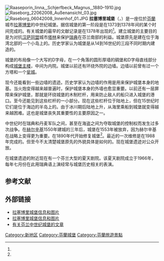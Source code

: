 [[File:Raaseporin_linna,_Schjerfbeck_Magnus,_1880–1910.jpg|thumb]]
[[File:Raseborg_22062008_Außenansicht_03.jpg|thumb]]
[[File:Raseborg_06042008_Innenhof_01.JPG|thumb]]
'''拉塞博里城堡'''（{{lang-sv|Raseborgs slott}}，{{lang-fi|Raaseporin linna}}）是一座位於[[芬蘭|芬蘭]]城市[[拉塞博里|拉塞博里]]的中世纪城堡。据信城堡的第一阶段是在1373到1378年间的某个时间完成的。有关城堡的最早的文献记录是在1378年出现的<ref name="rky"/>。建立城堡的主要目的是为对抗[[汉萨同盟|汉萨同盟]]城市[[塔林|塔林]]来保护[[瑞典|瑞典]]在芬兰南部的利益。城堡原先是建在位于海湾北部的一个小岛上的。历史学家认为城堡是从14到16世纪的三段不同时期内建造的。

城堡的布局像一个大写的D字母，在一个角落的圆形厚墙的碉堡和D字母直线部分构成[[城堡主楼|城堡主楼]]，中间为内院。城堡以前还有环绕外院的边墙。边墙以前曾有过一个方塔和一个[[瓮城|瓮城]]。

现今还能看到一些边墙的遗迹。历史学家认为边墙的作用是用来保护城堡本身的地基。当火炮变得越来越普遍时，保护城堡本身的外墙也愈显重要。以前还有一层屏障来保护城堡，那就是环绕城堡的木制栏杆，用来防止敌人的船只进入城堡的港口。至今还能见到这些栏杆的一小部分。现在这些栏杆位于陆地上，但在15世纪时它们是位于海边的半岛上的。由于冰川期后陆地上升，从海里乘船到城堡就变得越来越困难。这也是城堡丧失其重要性的主要原因之一。

中世纪时在瑞典和丹麦军队之间，甚至在海盗之间为夺取城堡的控制权而发生过多次战争。在[[赫尔辛基|赫尔辛基]]1550年建城的三年后，城堡在1553年被放弃，因为赫尔辛基在战略上变得更为重要。在1890年代开始修复城堡<ref name="rky"/>。最近的一次维修是在1988年完成的。但至今不太清楚城堡原先的外貌具体是如何的。现在城堡遗迹对公众开放。

在城堡遗迹的附近现在有一个芬兰大型的夏天剧院。该夏天剧院成立于1966年，每年七月份在此用瑞典语上演经常与城堡历史相关的表演。

== 参考文献 ==
{{Reflist|30em|refs=
<ref name="rky">{{cite web | url = http://www.rky.fi/read/asp/r_kohde_det.aspx?KOHDE_ID=1203 | title = Raaseporin linna | language = fi | publisher = rky.fi | date = 2009-12-22 | accessdate = 2017-06-28 | archive-date = 2020-01-13 | archive-url = https://web.archive.org/web/20200113093211/http://www.rky.fi/read/asp/r_kohde_det.aspx?KOHDE_ID=1203 | dead-url = no }}</ref>
}}

== 外部链接 ==
{{commonscat|Raseborg castle}}
* [http://www.muuka.com/finnishpumpkin/castles/raasepori/raasepori.html 拉塞博里城堡信息和图片] {{Wayback|url=http://www.muuka.com/finnishpumpkin/castles/raasepori/raasepori.html |date=20170606013655 }} {{en}}
* [http://www.nortfort.ru/raseborg/index_e.html 拉塞博里城堡信息和图片] {{Wayback|url=http://www.nortfort.ru/raseborg/index_e.html |date=20201112204310 }} {{en}}
* [https://finland.fi/life-society/medieval-castles/ 有关芬兰中世纪城堡的文章] {{Wayback|url=https://finland.fi/life-society/medieval-castles/ |date=20210104140124 }} {{en}}

[[Category:新地区|Category:新地区]]
[[Category:芬蘭城堡|Category:芬蘭城堡]]
[[Category:芬蘭旅遊景點|Category:芬蘭旅遊景點]]